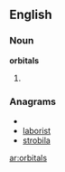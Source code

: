 ==English==

===Noun===
'''orbitals'''

# {{plural of|[[orbital]]}}

===Anagrams===
* {{alphagram|abilorst}}
* [[laborist#English|laborist]]
* [[strobila#English|strobila]]

[[ar:orbitals]]